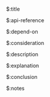 $:title



$:api-reference



$:depend-on



$:consideration



$:description



$:explanation



$:conclusion



$:notes


